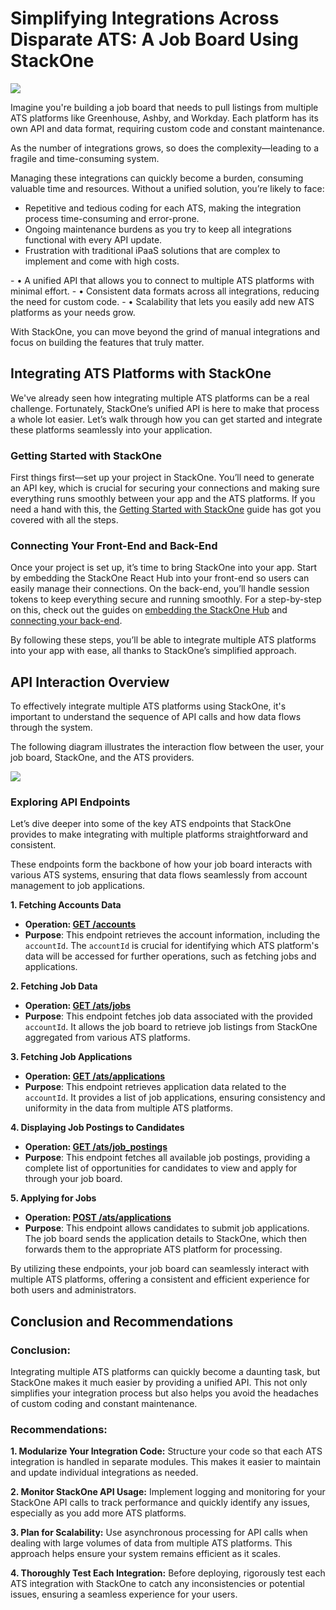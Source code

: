 # Simplifying Integrations Across Disparate ATS: A Job Board Using StackOne

![](/stackone-banner.png)

Imagine you're building a job board that needs to pull listings from multiple ATS platforms like Greenhouse, Ashby, and Workday. Each platform has its own API and data format, requiring custom code and constant maintenance. 

As the number of integrations grows, so does the complexity—leading to a fragile and time-consuming system.

Managing these integrations can quickly become a burden, consuming valuable time and resources. Without a unified solution, you’re likely to face:

* Repetitive and tedious coding for each ATS, making the integration process time-consuming and error-prone.
* Ongoing maintenance burdens as you try to keep all integrations functional with every API update.
* Frustration with traditional iPaaS solutions that are complex to implement and come with high costs.

<Card title="StackOne simplifies all of this by offering:" icon="square-terminal" iconType="duotone" href="https://github.com/StackOneHQ/ats-example-typescript">
- • A unified API that allows you to connect to multiple ATS platforms with minimal effort.
- • Consistent data formats across all integrations, reducing the need for custom code.
- • Scalability that lets you easily add new ATS platforms as your needs grow.
</Card>

With StackOne, you can move beyond the grind of manual integrations and focus on building the features that truly matter.

## Integrating ATS Platforms with StackOne

We've already seen how integrating multiple ATS platforms can be a real challenge. Fortunately, StackOne’s unified API is here to make that process a whole lot easier. Let’s walk through how you can get started and integrate these platforms seamlessly into your application.

### Getting Started with StackOne

First things first—set up your project in StackOne. You’ll need to generate an API key, which is crucial for securing your connections and making sure everything runs smoothly between your app and the ATS platforms. If you need a hand with this, the [Getting Started with StackOne](https://docs.stackone.com/docs/getting-started) guide has got you covered with all the steps.

### Connecting Your Front-End and Back-End

Once your project is set up, it’s time to bring StackOne into your app. Start by embedding the StackOne React Hub into your front-end so users can easily manage their connections. On the back-end, you’ll handle session tokens to keep everything secure and running smoothly. For a step-by-step on this, check out the guides on [embedding the StackOne Hub](https://docs.stackone.com/docs/embedding-the-stackone-hub) and [connecting your back-end](https://docs.stackone.com/docs/connect-your-backend-with-stackone-api).

By following these steps, you’ll be able to integrate multiple ATS platforms into your app with ease, all thanks to StackOne’s simplified approach.


## API Interaction Overview

To effectively integrate multiple ATS platforms using StackOne, it's important to understand the sequence of API calls and how data flows through the system. 

The following diagram illustrates the interaction flow between the user, your job board, StackOne, and the ATS providers.

![](/api-call-flow-v3.png)

 ### Exploring API Endpoints

Let’s dive deeper into some of the key ATS endpoints that StackOne provides to make integrating with multiple platforms straightforward and consistent.

These endpoints form the backbone of how your job board interacts with various ATS systems, ensuring that data flows seamlessly from account management to job applications.

**1. Fetching Accounts Data**

* **Operation: [ GET /accounts ](https://docs.stackone.com/reference/stackone_list_linked_accounts)**  
* **Purpose**: This endpoint retrieves the account information, including the `accountId`. The `accountId` is crucial for identifying which ATS platform's data will be accessed for further operations, such as fetching jobs and applications.  

**2. Fetching Job Data**

* **Operation: [ GET /ats/jobs ](https://docs.stackone.com/reference/ats_list_jobs)**  
* **Purpose**: This endpoint fetches job data associated with the provided `accountId`. It allows the job board to retrieve job listings from StackOne aggregated from various ATS platforms.  

**3. Fetching Job Applications**

* **Operation: [ GET /ats/applications ](https://docs.stackone.com/reference/ats_list_applications)**  
* **Purpose**: This endpoint retrieves application data related to the `accountId`. It provides a list of job applications, ensuring consistency and uniformity in the data from multiple ATS platforms.  

**4.  Displaying Job Postings to Candidates**

* **Operation: [ GET /ats/job_postings ](https://docs.stackone.com/reference/ats_list_job_postings)**  
* **Purpose**: This endpoint fetches all available job postings, providing a complete list of opportunities for candidates to view and apply for through your job board.

**5. Applying for Jobs**

* **Operation: [ POST /ats/applications ](https://docs.stackone.com/reference/ats_create_application)**  
* **Purpose**: This endpoint allows candidates to submit job applications. The job board sends the application details to StackOne, which then forwards them to the appropriate ATS platform for processing.

By utilizing these endpoints, your job board can seamlessly interact with multiple ATS platforms, offering a consistent and efficient experience for both users and administrators.

## Conclusion and Recommendations

### Conclusion:

Integrating multiple ATS platforms can quickly become a daunting task, but StackOne makes it much easier by providing a unified API. This not only simplifies your integration process but also helps you avoid the headaches of custom coding and constant maintenance.

### Recommendations:

**1. Modularize Your Integration Code:** Structure your code so that each ATS integration is handled in separate modules. This makes it easier to maintain and update individual integrations as needed.

**2. Monitor StackOne API Usage:** Implement logging and monitoring for your StackOne API calls to track performance and quickly identify any issues, especially as you add more ATS platforms.

**3. Plan for Scalability:** Use asynchronous processing for API calls when dealing with large volumes of data from multiple ATS platforms. This approach helps ensure your system remains efficient as it scales.

**4. Thoroughly Test Each Integration:** Before deploying, rigorously test each ATS integration with StackOne to catch any inconsistencies or potential issues, ensuring a seamless experience for your users.
